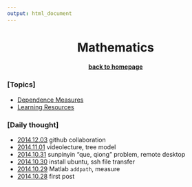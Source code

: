 ```yaml
---
output: html_document
---
```


<center> <h1>Mathematics</h1> </center>
<center> <h4>[back to homepage](../index.html)</h4> </center>

### [Topics]

- [Dependence Measures](../d/index.html)
- [Learning Resources](../l/index.html)

### [Daily thought]

- [2014.12.03](20141203.html) github collaboration 
- [2014.11.01](20141101.html) videolecture, tree model
- [2014.10.31](20141031.html) sunpinyin "que, qiong" problem, remote desktop 
- [2014.10.30](20141030.html) install ubuntu, ssh file transfer
- [2014.10.29](20141029.html) Matlab `addpath`, measure 
- [2014.10.28](20141028.html) first post